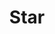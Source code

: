 ---
title: Star
description: A topology where one central node connects to multiple peripheral nodes.
icon: Star
---